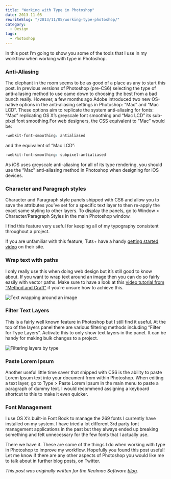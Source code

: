 ```yaml
---
title: "Working with Type in Photoshop"
date: 2013-11-05
rewriteSlug: "/2013/11/05/working-type-photoshop/"
category:
  - Design
tags:
  - Photoshop
---
```


In this post I’m going to show you some of the tools that I use in my workflow when working with type in Photoshop.

### Anti-Aliasing

The elephant in the room seems to be as good of a place as any to start this post. In previous versions of Photoshop (pre-CS6) selecting the type of anti-aliasing method to use came down to choosing the best from a bad bunch really. However, a few months ago Adobe introduced two new OS-native options in the anti-aliasing settings in Photoshop: “Mac” and “Mac LCD”. These options aim to replicate the system anti-aliasing for fonts: “Mac” replicating OS X’s greyscale font smoothing and “Mac LCD” its sub-pixel font smoothing.For web designers, the CSS equivalent to “Mac” would be:

```css
-webkit-font-smoothing: antialiased
```

and the equivalent of “Mac LCD”:

```css
-webkit-font-smoothing: subpixel-antialiased
```

As iOS uses greyscale anti-aliasing for all of its type rendering, you should use the “Mac” anti-aliasing method in Photoshop when designing for iOS devices.

### Character and Paragraph styles

Character and Paragraph style panels shipped with CS6 and allow you to save the attributes you’ve set for a specific text layer to then re-apply the exact same styling to other layers. To display the panels, go to Window \> Character/Paragraph Styles in the main Photoshop window.

I find this feature very useful for keeping all of my typography consistent throughout a project.

If you are unfamiliar with this feature, Tuts+ have a handy [getting started video](http://psd.tutsplus.com/tutorials/tutorials-effects/paragraph-and-character-styles-photoshop-cs6/) on their site.

### Wrap text with paths

I only really use this when doing web design but it’s still good to know about. If you want to wrap text around an image then you can do so fairly easily with vector paths. Make sure to have a look at this [video tutorial from “Method and Craft”](http://methodandcraft.com/videos/shaping-textfields-in-photoshop) if you’re unsure how to achieve this.

![Text wrapping around an image](./wrapping_text.png)

### Filter Text Layers

This is a fairly well known feature in Photoshop but I still find it useful. At the top of the layers panel there are various filtering methods including “Filter for Type Layers”. Activate this to only show text layers in the panel. It can be handy for making bulk changes to a project.

![Filtering layers by type](./filter_layers.png)

### Paste Lorem Ipsum

Another useful little time saver that shipped with CS6 is the ability to paste Lorem Ipsum text into your document from within Photoshop. When editing a text layer, go to Type \> Paste Lorem Ipsum in the main menu to paste a paragraph of dummy text. I would recommend assigning a keyboard shortcut to this to make it even quicker.

### Font Management

I use OS X’s built-in Font Book to manage the 269 fonts I currently have installed on my system. I have tried a lot different 3rd party font management applications in the past but they always ended up breaking something and felt unnecessary for the few fonts that I actually use.

There we have it. These are some of the things I do when working with type in Photoshop to improve my workflow. Hopefully you found this post useful! Let me know if there are any other aspects of Photoshop you would like me to talk about in further blog posts, on Twitter.

_This post was originally written for the Realmac Software [blog](http://realmacsoftware.com/blog/a-guide-to-pixel-hinting)._
  